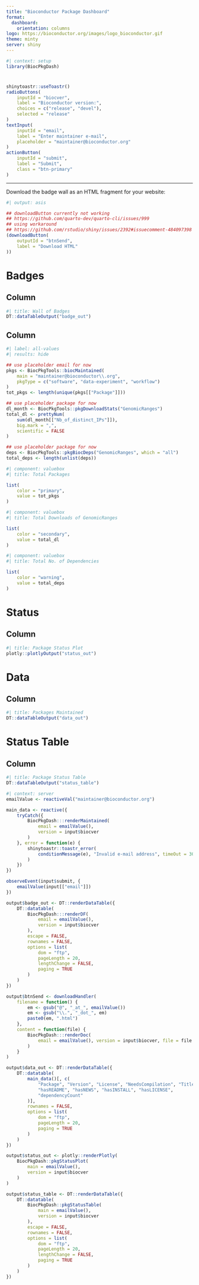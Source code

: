 ```yaml
---
title: "Bioconductor Package Dashboard"
format:
  dashboard:
    orientation: columns
logo: https://bioconductor.org/images/logo_bioconductor.gif
theme: minty
server: shiny
---
```


```r
#| context: setup
library(BiocPkgDash)
```

# {.sidebar}

```r
shinytoastr::useToastr()
radioButtons(
    inputId = "biocver",
    label = "Bioconductor version:",
    choices = c("release", "devel"),
    selected = "release"
)
textInput(
    inputId = "email",
    label = "Enter maintainer e-mail",
    placeholder = "maintainer@bioconductor.org"
)
actionButton(
    inputId = "submit",
    label = "Submit",
    class = "btn-primary"
)
```

-------------------------------------------------------------------------------

Download the badge wall as an HTML fragment for your website:

```r
#| output: asis

## downloadButton currently not working
## https://github.com/quarto-dev/quarto-cli/issues/999
## using workaround
## https://github.com/rstudio/shiny/issues/2392#issuecomment-484097398
(downloadButton(
    outputId = "btnSend",
    label = "Download HTML"
))
```

# Badges

## Column {width="80%"}

```r
#| title: Wall of Badges
DT::dataTableOutput("badge_out")
```

## Column {width="20%"}

```r
#| label: all-values
#| results: hide

## use placeholder email for now
pkgs <- BiocPkgTools::biocMaintained(
    main = "maintainer@bioconductor\\.org",
    pkgType = c("software", "data-experiment", "workflow")
)
tot_pkgs <- length(unique(pkgs[["Package"]]))

## use placeholder package for now
dl_month <- BiocPkgTools::pkgDownloadStats("GenomicRanges")
total_dl <- prettyNum(
    sum(dl_month[["Nb_of_distinct_IPs"]]),
    big.mark = ",",
    scientific = FALSE
)

## use placeholder package for now
deps <- BiocPkgTools::pkgBiocDeps("GenomicRanges", which = "all")
total_deps <- length(unlist(deps))
```

```r
#| component: valuebox
#| title: Total Packages

list(
    color = "primary",
    value = tot_pkgs
)
```

```r
#| component: valuebox
#| title: Total Downloads of GenomicRanges

list(
    color = "secondary",
    value = total_dl
)
```

```r
#| component: valuebox
#| title: Total No. of Dependencies

list(
    color = "warning",
    value = total_deps
)
```

# Status

## Column {width="80%"}

```r
#| title: Package Status Plot
plotly::plotlyOutput("status_out")
```

# Data

## Column {height="80%"}

```r
#| title: Packages Maintained
DT::dataTableOutput("data_out")
```

# Status Table

## Column {height="80%"}

```r
#| title: Package Status Table
DT::dataTableOutput("status_table")
```


```r
#| context: server
emailValue <- reactiveVal("maintainer@bioconductor.org")

main_data <- reactive({
    tryCatch({
        BiocPkgDash:::renderMaintained(
            email = emailValue(),
            version = input$biocver
        )
    }, error = function(e) {
        shinytoastr::toastr_error(
            conditionMessage(e), "Invalid e-mail address", timeOut = 3000
        )
    })
})

observeEvent(input$submit, {
    emailValue(input[["email"]])
})

output$badge_out <- DT::renderDataTable({
    DT::datatable(
        BiocPkgDash:::renderDF(
            email = emailValue(),
            version = input$biocver
        ),
        escape = FALSE,
        rownames = FALSE,
        options = list(
            dom = "ftp",
            pageLength = 20,
            lengthChange = FALSE,
            paging = TRUE
        )
    )
})

output$btnSend <- downloadHandler(
    filename = function() {
        em <- gsub("@", "_at_", emailValue())
        em <- gsub("\\.", "_dot_", em)
        paste0(em, ".html")
    },
    content = function(file) {
        BiocPkgDash:::renderDoc(
            email = emailValue(), version = input$biocver, file = file
        )
    }
)

output$data_out <- DT::renderDataTable({
    DT::datatable(
        main_data()[, c(
            "Package", "Version", "License", "NeedsCompilation", "Title",
            "hasREADME", "hasNEWS", "hasINSTALL", "hasLICENSE",
            "dependencyCount"
        )],
        rownames = FALSE,
        options = list(
            dom = "ftp",
            pageLength = 20,
            paging = TRUE
        )
    )
})

output$status_out <- plotly::renderPlotly(
    BiocPkgDash::pkgStatusPlot(
        main = emailValue(),
        version = input$biocver
    )
)

output$status_table <- DT::renderDataTable({
    DT::datatable(
        BiocPkgDash::pkgStatusTable(
            main = emailValue(),
            version = input$biocver
        ),
        escape = FALSE,
        rownames = FALSE,
        options = list(
            dom = "ftp",
            pageLength = 20,
            lengthChange = FALSE,
            paging = TRUE
        )
    )
})

```
